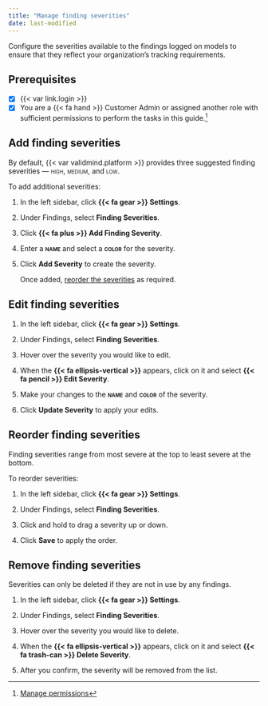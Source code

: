 ```yaml
---
title: "Manage finding severities"
date: last-modified
---
```


Configure the severities available to the findings logged on models to ensure that they reflect your organization's tracking requirements.

::: {.attn}

## Prerequisites

- [x] {{< var link.login >}}
- [x] You are a [{{< fa hand >}} Customer Admin]{.bubble} or assigned another role with sufficient permissions to perform the tasks in this guide.[^1]

:::

## Add finding severities

By default, {{< var validmind.platform >}} provides three suggested finding severities — [high]{.bubble .smallcaps}, [medium]{.bubble .smallcaps}, and [low]{.bubble .smallcaps}.

To add additional severities:

1. In the left sidebar, click **{{< fa gear >}} Settings**.

2. Under Findings, select **Finding Severities**.

3. Click **{{< fa plus >}} Add Finding Severity**.

4. Enter a **[name]{.smallcaps}** and select a **[color]{.smallcaps}** for the severity.

5. Click **Add Severity** to create the severity.

    Once added, [reorder the severities](#reorder-finding-severities) as required.

## Edit finding severities

1. In the left sidebar, click **{{< fa gear >}} Settings**.

2. Under Findings, select **Finding Severities**.

3. Hover over the severity you would like to edit.

4. When the **{{< fa ellipsis-vertical >}}** appears, click on it and select **{{< fa pencil >}} Edit Severity**.

5. Make your changes to the **[name]{.smallcaps}** and **[color]{.smallcaps}** of the severity.

6. Click **Update Severity** to apply your edits.


## Reorder finding severities

Finding severities range from most severe at the top to least severe at the bottom.

To reorder severities:

1. In the left sidebar, click **{{< fa gear >}} Settings**.

2. Under Findings, select **Finding Severities**.

3. Click and hold to drag a severity up or down.

4. Click **Save** to apply the order.

## Remove finding severities

::: {.callout-important title="Removal of finding severities is permanent."}
Severities can only be deleted if they are not in use by any findings.

:::

1. In the left sidebar, click **{{< fa gear >}} Settings**.

2. Under Findings, select **Finding Severities**.

3. Hover over the severity you would like to delete.

4. When the **{{< fa ellipsis-vertical >}}** appears, click on it and select [**{{< fa trash-can >}} Delete Severity**]{.red}.

5. After you confirm, the severity will be removed from the list.


<!-- FOOTNOTES -->

[^1]: [Manage permissions](/guide/configuration/manage-permissions.qmd)